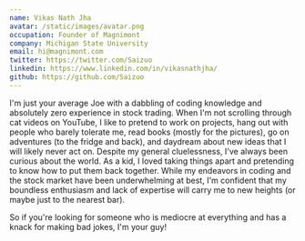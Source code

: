 ```yaml
---
name: Vikas Nath Jha
avatar: /static/images/avatar.png
occupation: Founder of Magnimont
company: Michigan State University
email: hi@magnimont.com
twitter: https://twitter.com/Saizuo
linkedin: https://www.linkedin.com/in/vikasnathjha/
github: https://github.com/Saizuo
---
```


I'm just your average Joe with a dabbling of coding knowledge and absolutely zero experience in stock trading. When I'm not scrolling through cat videos on YouTube, I like to pretend to work on projects, hang out with people who barely tolerate me, read books (mostly for the pictures), go on adventures (to the fridge and back), and daydream about new ideas that I will likely never act on.
Despite my general cluelessness, I've always been curious about the world. As a kid, I loved taking things apart and pretending to know how to put them back together. While my endeavors in coding and the stock market have been underwhelming at best, I'm confident that my boundless enthusiasm and lack of expertise will carry me to new heights (or maybe just to the nearest bar).

So if you're looking for someone who is mediocre at everything and has a knack for making bad jokes, I'm your guy!